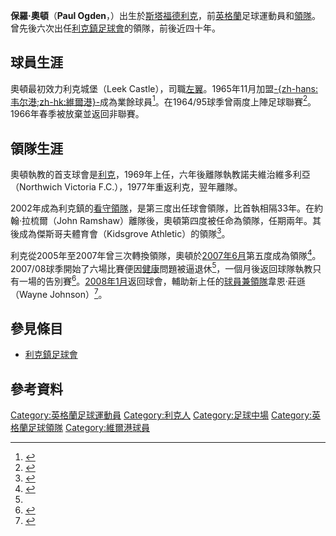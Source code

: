 {{Infobox Football biography
| playername          = 保羅·奧頓
| fullname            = Paul Ogden
| dateofbirth         = {{birth date and age|1946|12|18}}
| cityofbirth         = [[斯塔福德|斯塔福德]][[利克|利克]]
| countryofbirth      = [[英格蘭|英格蘭]]
| position            = [[中場|中場]]
| currentclub         = 已退休
| years               = –<br>1965<br>–
| clubs               = 利克城堡<br>[[韦尔港足球俱乐部|-{zh-hans:韦尔港;zh-hk:維爾港}-]]<br>[[艾特連查姆|艾特連查姆]]
| caps(goals)         = <br>2 (0)
| manageryears        = 1969–1975<br>1975–197?<br>1977–1978<br>2002 <br>2003–2005<br>2006–2007<br>2007<br>2007
| managerclubs        = [[利克鎮|利克鎮]]<br>[[諾夫維治維多利亞|諾夫維治維多利亞]]<br>[[利克鎮|利克鎮]]<br>[[利克鎮|利克鎮]]<br>[[利克鎮|利克鎮]]<br>[[傑斯哥夫體育會|傑斯哥夫體育會]]<br>[[利克鎮|利克鎮]]<br>[[利克鎮|利克鎮]]
}}

'''保羅·奧頓'''（'''Paul Ogden'''，{{bd|1946年|12月8日|catIdx=Ogden,Paul}}）出生於[[斯塔福德|斯塔福德]][[利克|利克]]，前[[英格蘭|英格蘭]]足球運動員和[[領隊|領隊]]。曾先後六次出任[[利克鎮足球會|利克鎮足球會]]的領隊，前後近四十年。

==球員生涯==
奧頓最初效力利克城堡（Leek Castle），司職[[左翼|左翼]]。1965年11月加盟[[韦尔港足球俱乐部|-{zh-hans:韦尔港;zh-hk:維爾港}-]]成為業餘球員<ref>{{cite book|last=Kent|first=Jeff|title=Port Vale Personalities|publisher=Witan Books|page=218|date=1996|isbn=0952915200|url=http://www.amazon.ca/Port-Vale-Personalities-Jeff-Kent/dp/0952915200|access-date=2009-08-02|archive-date=2013-09-21|archive-url=https://web.archive.org/web/20130921054521/http://www.amazon.ca/Port-Vale-Personalities-Jeff-Kent/dp/0952915200|dead-url=no}}</ref>。在1964/95球季曾兩度上陣足球聯賽<ref>{{cite book | first=Barry J.|last= Hugman | title=Canon League Football Players' Records 1946-1984| publisher=Newnes Books | year=1984| id=ISBN 0-6003-7318-5|pages=p363}}</ref>。1966年春季被放棄並返回非聯賽。

==領隊生涯==
奧頓執教的首支球會是[[利克|利克]]，1969年上任，六年後離隊執教諾夫維治維多利亞（Northwich Victoria F.C.），1977年重返利克，翌年離隊。

2002年成為利克鎮的[[看守領隊|看守領隊]]，是第三度出任球會領隊，比首執相隔33年。在約翰·拉梳爾（John Ramshaw）離隊後，奧頓第四度被任命為領隊，任期兩年。其後成為傑斯哥夫體育會（Kidsgrove Athletic）的領隊<ref name="Og2">{{cite web |url=http://www.leektown.co.uk/info/history.php |publisher=Leek Town F.C. unofficial website |title=A History of LEEK TOWN Football Club |accessdate=2007-10-09 |deadurl=yes |archiveurl=https://web.archive.org/web/20070928120057/http://www.leektown.co.uk/info/history.php |archivedate=2007-09-28 }}</ref>。

利克從2005年至2007年曾三次轉換領隊，奧頓於[[2007年6月|2007年6月]]第五度成為領隊<ref>{{cite web|url=http://news.bbc.co.uk/sport1/hi/football/eng_conf/6745223.stm|title=Ogden returns as Leek Town boss |date=12 June 2007|work=BBC Sport|accessdate=2009-06-12}}</ref>。2007/08球季開始了六場比賽便因[[健康|健康]]問題被逼退休<ref name="Og2" />，一個月後返回球隊執教只有一場的告別賽<ref name="Og">{{Cite web |url=http://www.unibondleague.com/news.php?nid=5930 |title=Ogden Returns to Take Charge at Leek- But Only One Game |accessdate=2007-10-11 |date=2007-09-30 |publisher=Northern Premier League |deadurl=yes |archiveurl=https://web.archive.org/web/20071004230125/http://www.unibondleague.com/news.php?nid=5930 |archivedate=2007-10-04 }}</ref>。[[2008年1月|2008年1月]]返回球會，輔助新上任的[[球員兼領隊|球員兼領隊]]韋恩·莊遜（Wayne Johnson）<ref name="Og08">{{Cite web |url=http://www.nonleaguedaily.com/news/index.php?newsmode=FULL&nid=47565 |title=Ogden's Back to Help |accessdate=2008-04-21 |date=2008-01-14 |publisher=Non League Daily |deadurl=yes |archiveurl=https://web.archive.org/web/20120604060107/http://www.nonleaguedaily.com/news/index.php?newsmode=FULL&nid=47565 |archivedate=2012-06-04 }}</ref>。

==參見條目==
*[[利克鎮足球會|利克鎮足球會]]

==參考資料==
{{Reflist}}

{{DEFAULTSORT:Ogden,Paul}}
[[Category:英格蘭足球運動員|Category:英格蘭足球運動員]]
[[Category:利克人|Category:利克人]]
[[Category:足球中場|Category:足球中場]]
[[Category:英格蘭足球領隊|Category:英格蘭足球領隊]]
[[Category:維爾港球員|Category:維爾港球員]]